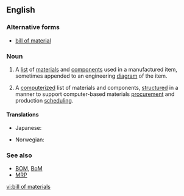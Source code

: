 ==English==
{{wikipedia}}

===Alternative forms===
* [[bill of material]]

===Noun===
{{en-noun|head=[[bill]] [[of]] [[material]]s|bills of materials}}

# {{label|en|manufacturing|design engineering}} A [[list]] of [[materials]] and [[components]] used in a manufactured item, sometimes appended to an engineering [[diagram]] of the item.
# {{label|en|manufacturing|computing}} A [[computerize]]d list of materials and components, [[structure]]d in a manner to support computer-based materials [[procurement]] and production [[scheduling]].

====Translations====
{{trans-top|a list of materials and components}}
* Japanese: {{t|ja|部品表|tr=buhinhyō}}
{{trans-mid}}
* Norwegian: {{t|no|stykkliste}}
{{trans-bottom}}

===See also===
* [[BOM]], [[BoM]]
* [[MRP]]

[[vi:bill of materials]]